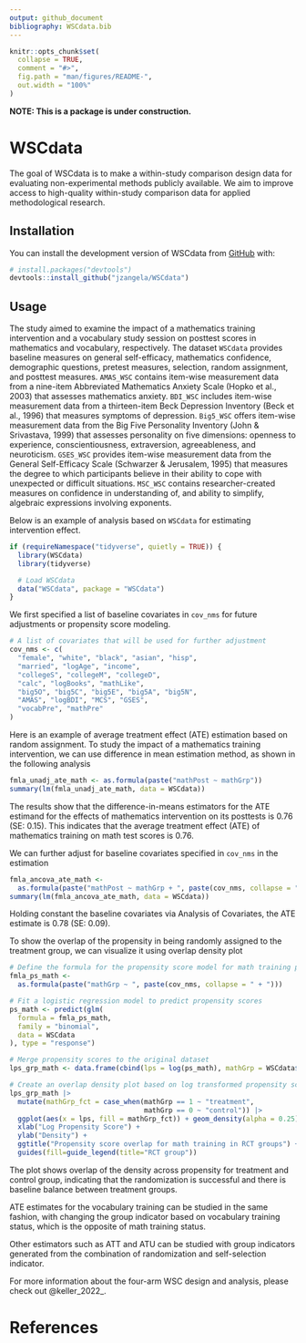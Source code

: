 ```yaml
---
output: github_document
bibliography: WSCdata.bib  
---
```


<!-- README.md is generated from README.Rmd. Please edit that file -->

```r
knitr::opts_chunk$set(
  collapse = TRUE,
  comment = "#>",
  fig.path = "man/figures/README-",
  out.width = "100%"
)
```

**NOTE: This is a package is under construction.**

# WSCdata

<!-- badges: start -->
<!-- badges: end -->

The goal of WSCdata is to make a within-study comparison design data for evaluating non-experimental methods publicly available. We aim to improve access to high-quality within-study comparison data for applied methodological research.

## Installation

You can install the development version of WSCdata from [GitHub](https://github.com/) with:
      
``` r
# install.packages("devtools")
devtools::install_github("jzangela/WSCdata")
```

## Usage

The study aimed to examine the impact of a mathematics training intervention and a vocabulary study session on posttest scores in mathematics and vocabulary, respectively. The dataset `WSCdata` provides baseline measures on general self-efficacy, mathematics confidence, demographic questions, pretest measures, selection, random assignment, and posttest measures. `AMAS_WSC` contains item-wise measurement data from a nine-item Abbreviated Mathematics Anxiety Scale (Hopko et al., 2003) that assesses mathematics anxiety. `BDI_WSC` includes item-wise measurement data from a thirteen-item Beck Depression Inventory (Beck et al., 1996) that measures symptoms of depression. `Big5_WSC` offers item-wise measurement data from the Big Five Personality Inventory (John & Srivastava, 1999) that assesses personality on five dimensions: openness to experience, conscientiousness, extraversion, agreeableness, and neuroticism. `GSES_WSC` provides item-wise measurement data from the General Self-Efficacy Scale (Schwarzer & Jerusalem, 1995) that measures the degree to which participants believe in their ability to cope with unexpected or difficult situations. `MSC_WSC` contains researcher-created measures on confidence in understanding of, and ability to simplify, algebraic expressions involving exponents.

Below is an example of analysis based on `WSCdata` for estimating intervention effect.

```r
if (requireNamespace("tidyverse", quietly = TRUE)) {
  library(WSCdata)
  library(tidyverse)

  # Load WSCdata
  data("WSCdata", package = "WSCdata")
}
```

We first specified a list of baseline covariates in `cov_nms` for future adjustments or propensity score modeling.
```r
# A list of covariates that will be used for further adjustment
cov_nms <- c(
  "female", "white", "black", "asian", "hisp",
  "married", "logAge", "income",
  "collegeS", "collegeM", "collegeD",
  "calc", "logBooks", "mathLike",
  "big5O", "big5C", "big5E", "big5A", "big5N",
  "AMAS", "logBDI", "MCS", "GSES",
  "vocabPre", "mathPre"
)
```

Here is an example of average treatment effect (ATE) estimation based on random assignment. To study the impact of a mathematics training intervention, we can use difference in mean estimation method, as shown in the following analysis
```r
fmla_unadj_ate_math <- as.formula(paste("mathPost ~ mathGrp"))
summary(lm(fmla_unadj_ate_math, data = WSCdata))
```
The results show that the difference-in-means estimators for the ATE estimand for the effects of mathematics intervention on its posttests is 0.76 (SE: 0.15). This indicates that the average treatment effect (ATE) of mathematics training on math test scores is 0.76.


We can further adjust for baseline covariates specified in `cov_nms` in the estimation
```r
fmla_ancova_ate_math <-
  as.formula(paste("mathPost ~ mathGrp + ", paste(cov_nms, collapse = " + ")))
summary(lm(fmla_ancova_ate_math, data = WSCdata))
```
Holding constant the baseline covariates via Analysis of Covariates, the ATE estimate is 0.78 (SE: 0.09).

To show the overlap of the propensity in being randomly assigned to the treatment group, we can visualize it using overlap density plot
```r
# Define the formula for the propensity score model for math training propensity
fmla_ps_math <-
  as.formula(paste("mathGrp ~ ", paste(cov_nms, collapse = " + ")))

# Fit a logistic regression model to predict propensity scores
ps_math <- predict(glm(
  formula = fmla_ps_math,
  family = "binomial",
  data = WSCdata
), type = "response")

# Merge propensity scores to the original dataset
lps_grp_math <- data.frame(cbind(lps = log(ps_math), mathGrp = WSCdata$mathGrp))

# Create an overlap density plot based on log transformed propensity scores for treatment and control group
lps_grp_math |>
  mutate(mathGrp_fct = case_when(mathGrp == 1 ~ "treatment",
                                 mathGrp == 0 ~ "control")) |>
  ggplot(aes(x = lps, fill = mathGrp_fct)) + geom_density(alpha = 0.25) +
  xlab("Log Propensity Score") +
  ylab("Density") +
  ggtitle("Propensity score overlap for math training in RCT groups") +
  guides(fill=guide_legend(title="RCT group"))
```
The plot shows overlap of the density across propensity for treatment and control group, indicating that the randomization is successful and there is baseline balance between treatment groups.

ATE estimates for the vocabulary training can be studied in the same fashion, with changing the group indicator based on vocabulary training status, which is the opposite of math training status.

Other estimators such as ATT and ATU can be studied with group indicators generated from the combination of randomization and self-selection indicator.

For more information about the four-arm WSC design and analysis, please check out @keller_2022_.

# References

<div id="refs"></div>
